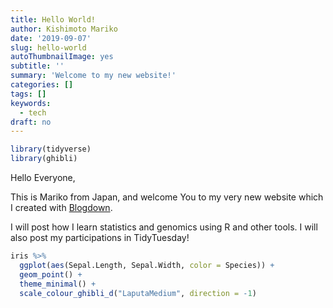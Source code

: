 ```yaml
---
title: Hello World!
author: Kishimoto Mariko
date: '2019-09-07'
slug: hello-world
autoThumbnailImage: yes
subtitle: ''
summary: 'Welcome to my new website!'
categories: []
tags: []
keywords:
  - tech
draft: no
---
```


<!--more-->

```r
library(tidyverse)
library(ghibli)
```

Hello Everyone,

This is Mariko from Japan, and welcome You to my very new website which I created with [Blogdown](https://bookdown.org/yihui/blogdown/).

I will post how I learn statistics and genomics using R and other tools. I will also post my participations in TidyTuesday!

```r
iris %>%
  ggplot(aes(Sepal.Length, Sepal.Width, color = Species)) +
  geom_point() +
  theme_minimal() +
  scale_colour_ghibli_d("LaputaMedium", direction = -1)
```